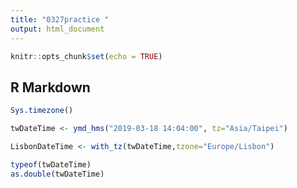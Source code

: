 ```yaml
---
title: "0327practice "
output: html_document
---
```


```r
knitr::opts_chunk$set(echo = TRUE)
```

## R Markdown

```r
Sys.timezone()
```

```r
twDateTime <- ymd_hms("2019-03-18 14:04:00", tz="Asia/Taipei")
```

```r
LisbonDateTime <- with_tz(twDateTime,tzone="Europe/Lisbon")
```


```r
typeof(twDateTime)
as.double(twDateTime)
```

